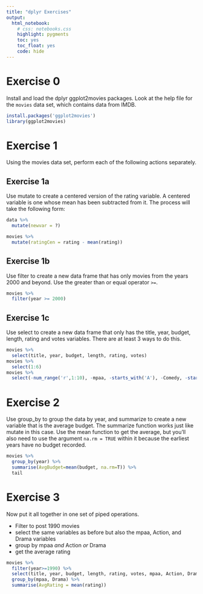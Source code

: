 ```yaml
---
title: "dplyr Exercises"
output: 
  html_notebook:
    # css: notebooks.css
    highlight: pygments
    toc: yes
    toc_float: yes
    code: hide
---
```


# Exercise 0

Install and load the <span class="pack">dplyr</span> <span class="pack">ggplot2movies</span> packages. Look at the help file for the `movies` data set, which contains data from IMDB.


```r
install.packages('ggplot2movies')
library(ggplot2movies)
```


# Exercise 1

Using the movies data set, perform each of the following actions separately.

## Exercise 1a

Use <span class="func">mutate</span> to create a centered version of the rating variable.  A centered variable is one whose mean has been subtracted from it. The process will take the following form:

```r
data %>% 
  mutate(newvar = ?)
```

```r
movies %>% 
  mutate(ratingCen = rating - mean(rating)) 
```

## Exercise 1b

Use <span class="func">filter</span> to create a new data frame that has only movies from the years 2000 and beyond. Use the greater than or equal operator `>=`.

```r
movies %>% 
  filter(year >= 2000) 
```

## Exercise 1c

Use <span class="func">select</span> to create a new data frame that only has the title, year, budget, length, rating and votes variables.  There are at least 3 ways to do this.

```r
movies %>% 
  select(title, year, budget, length, rating, votes) 
movies %>% 
  select(1:6)
movies %>% 
  select(-num_range('r',1:10), -mpaa, -starts_with('A'), -Comedy, -starts_with('D'), -Romance, -Short)
```



# Exercise 2

Use <span class="func">group_by</span> to group the data by year, and <span class="func">summarize</span> to create a new variable that is the average budget. The <span class="func">summarize</span> function works just like <span class="func">mutate</span> in this case.
Use the <span class="func">mean</span> function to get the average, but you'll also need to use the argument `na.rm = TRUE` within it because the earliest years have no budget recorded.


```r
movies %>% 
  group_by(year) %>% 
  summarise(AvgBudget=mean(budget, na.rm=T)) %>% 
  tail
```




# Exercise 3

Now put it all together in one set of piped operations. 

- Filter to post 1990 movies
- select the same variables as before but also the mpaa, Action, and Drama variables
- group by mpaa *and* Action *or* Drama
- get the average rating


```r
movies %>%
  filter(year>=1990) %>% 
  select(title, year, budget, length, rating, votes, mpaa, Action, Drama) %>% 
  group_by(mpaa, Drama) %>% 
  summarise(AvgRating = mean(rating))
```

